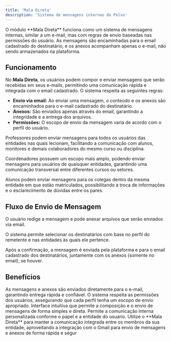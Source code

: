 ```yaml
---
title: 'Mala Direta'
description: 'Sistema de mensagens internas do Polvo'
---
```


<Note>
O módulo **Mala Direta** funciona como um sistema de mensagens internas, similar a um e-mail, mas com regras de envio baseadas nas permissões do usuário. As mensagens são encaminhadas para o email cadastrado do destinatário, e os anexos acompanham apenas o e-mail, não sendo armazenados na plataforma.
</Note>

## Funcionamento

No **Mala Direta**, os usuários podem compor e enviar mensagens que serão recebidas em seus e-mails, permitindo uma comunicação rápida e integrada com o email cadastrado. O sistema respeita as seguintes regras:

- **Envio via email:** Ao enviar uma mensagem, o conteúdo e os anexos são encaminhados para o e-mail cadastrado do destinatário.
- **Anexos:** São enviados apenas através do email, garantindo a integridade e a entrega dos arquivos.
- **Permissões:** O escopo de envio da mensagem varia de acordo com o perfil do usuário.

<AccordionGroup>
  <Accordion icon="user" title="Como funciona para Professores">
    <p>Professores podem enviar mensagens para todos os usuários das entidades nas quais lecionam, facilitando a comunicação com alunos, monitores e demais colaboradores do mesmo curso ou disciplina.</p>
  </Accordion>
  <Accordion icon="user-check" title="Como funciona para Coordenadores">
    <p>Coordenadores possuem um escopo mais amplo, podendo enviar mensagens para usuários de quaisquer entidades, garantindo uma comunicação transversal entre diferentes cursos ou setores.</p>
  </Accordion>
  <Accordion icon="user" title="Como funciona para Alunos">
    <p>Alunos podem enviar mensagens para os colegas dentro da mesma entidade em que estão matriculados, possibilitando a troca de informações e o esclarecimento de dúvidas entre os pares.</p>
  </Accordion>
</AccordionGroup>

## Fluxo de Envio de Mensagem

<Steps>
  <Step title="Composição da Mensagem">
    <p>O usuário redige a mensagem e pode anexar arquivos que serão enviados via email.</p>
  </Step>
  <Step title="Seleção de Destinatários">
    <p>O sistema permite selecionar os destinatários com base no perfil do remetente e nas entidades às quais ele pertence.</p>
  </Step>
  <Step title="Envio">
    <p>Após a confirmação, a mensagem é enviada pela plataforma e para o email cadastrado dos destinatários, juntamente com os anexos (somente no email), se houver.</p>
  </Step>
</Steps>

## Benefícios

<CardGroup cols={2}>
  <Card title="Integração com Gmail" icon="envelope">
    As mensagens e anexos são enviados diretamente para o e-mail, garantindo entrega rápida e confiável.
  </Card>
  <Card title="Comunicação Segura" icon="shield">
    O sistema respeita as permissões dos usuários, assegurando que cada perfil tenha um escopo de envio apropriado.
  </Card>
  <Card title="Facilidade de Uso" icon="face-smile">
    Interface intuitiva que permite a composição e o envio de mensagens de forma simples e direta.
  </Card>
  <Card title="Flexibilidade" icon="layer-group">
    Permite a comunicação interna personalizada conforme o papel e a entidade do usuário.
  </Card>
</CardGroup>

<Info>
Utilize o **Mala Direta** para manter a comunicação integrada entre os membros da sua entidade, aproveitando a integração com o Gmail para envio de mensagens e anexos de forma rápida e segur
</Info>

